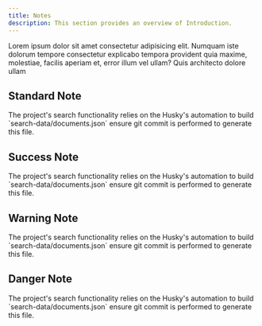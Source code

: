 ---
title: Notes
description: This section provides an overview of Introduction.
---

Lorem ipsum dolor sit amet consectetur adipisicing elit. Numquam iste dolorum tempore consectetur explicabo tempora provident quia maxime, molestiae, facilis aperiam et, error illum vel ullam? Quis architecto dolore ullam

## Standard Note

<Note title="Required">
  The project's search functionality relies on the Husky's automation to build
  `search-data/documents.json` ensure git commit is performed to generate this
  file.
</Note>

## Success Note

<Note title="Required" type="success">
  The project's search functionality relies on the Husky's automation to build
  `search-data/documents.json` ensure git commit is performed to generate this
  file.
</Note>

## Warning Note

<Note title="Required" type="warning">
  The project's search functionality relies on the Husky's automation to build
  `search-data/documents.json` ensure git commit is performed to generate this
  file.
</Note>

## Danger Note

<Note title="Required" type="danger">
  The project's search functionality relies on the Husky's automation to build
  `search-data/documents.json` ensure git commit is performed to generate this
  file.
</Note>

